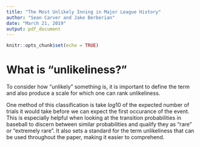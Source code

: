 ```yaml
---
title: "The Most Unlikely Inning in Major League History"
author: "Sean Carver and Jake Berberian"
date: "March 21, 2019"
output: pdf_document
---
```


```r
knitr::opts_chunk$set(echo = TRUE)
```

# What is "unlikeliness?"

To consider how "unlikely" something is, it is important to define the term and also produce a scale for which one can rank unlikeliness. 

One method of this classification is take $log10$ of the expected number of trials it would take before we can expect the first occurance of the event. This is especially helpful when looking at the transition probabilities in baseball to discern between similar probabilities and qualify they as "rare" or "extremely rare". It also sets a standard for the term unlikeliness that can be used throughout the paper, making it easier to comprehend. 


